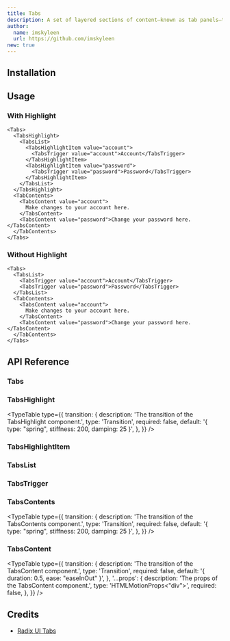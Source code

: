 ```yaml
---
title: Tabs
description: A set of layered sections of content—known as tab panels—that are displayed one at a time.
author:
  name: imskyleen
  url: https://github.com/imskyleen
new: true
---
```


<ComponentPreview name="demo-primitives-radix-tabs" />

## Installation

<ComponentInstallation name="primitives-radix-tabs" />

## Usage

### With Highlight

```tsx
<Tabs>
  <TabsHighlight>
    <TabsList>
      <TabsHighlightItem value="account">
        <TabsTrigger value="account">Account</TabsTrigger>
      </TabsHighlightItem>
      <TabsHighlightItem value="password">
        <TabsTrigger value="password">Password</TabsTrigger>
      </TabsHighlightItem>
    </TabsList>
  </TabsHighlight>
  <TabContents>
    <TabsContent value="account">
      Make changes to your account here.
    </TabsContent>
    <TabsContent value="password">Change your password here.</TabsContent>
  </TabContents>
</Tabs>
```

### Without Highlight

```tsx
<Tabs>
  <TabsList>
    <TabsTrigger value="account">Account</TabsTrigger>
    <TabsTrigger value="password">Password</TabsTrigger>
  </TabsList>
  <TabContents>
    <TabsContent value="account">
      Make changes to your account here.
    </TabsContent>
    <TabsContent value="password">Change your password here.</TabsContent>
  </TabContents>
</Tabs>
```

## API Reference

### Tabs

<ExternalLink
  href="https://www.radix-ui.com/primitives/docs/components/tabs#root"
  text="Radix UI API Reference - Tabs.Root"
/>

### TabsHighlight

<ExternalLink
  href="https://animate-ui.com/docs/primitives/effects/highlight#highlight"
  text="Animate UI API Reference - Highlight"
/>

<TypeTable
  type={{
    transition: {
      description: 'The transition of the TabsHighlight component.',
      type: 'Transition',
      required: false,
      default: '{ type: "spring", stiffness: 200, damping: 25 }',
    },
  }}
/>

### TabsHighlightItem

<ExternalLink
  href="https://animate-ui.com/docs/primitives/effects/highlight#highlightitem"
  text="Animate UI API Reference - HighlightItem"
/>

### TabsList

<ExternalLink
  href="https://www.radix-ui.com/primitives/docs/components/tabs#list"
  text="Radix UI API Reference - Tabs.List"
/>

### TabsTrigger

<ExternalLink
  href="https://www.radix-ui.com/primitives/docs/components/tabs#trigger"
  text="Radix UI API Reference - Tabs.Trigger"
/>

### TabsContents

<ExternalLink
  href="https://animate-ui.com/docs/primitives/effects/auto-height#autoheight"
  text="Animate UI API Reference - AutoHeight"
/>

<TypeTable
  type={{
    transition: {
      description: 'The transition of the TabsContents component.',
      type: 'Transition',
      required: false,
      default: '{ type: "spring", stiffness: 200, damping: 25 }',
    },
  }}
/>

### TabsContent

<ExternalLink
  href="https://www.radix-ui.com/primitives/docs/components/tabs#content"
  text="Radix UI API Reference - Tabs.Content"
/>

<TypeTable
  type={{
    transition: {
      description: 'The transition of the TabsContent component.',
      type: 'Transition',
      required: false,
      default: '{ duration: 0.5, ease: "easeInOut" }',
    },
    '...props': {
      description: 'The props of the TabsContent component.',
      type: 'HTMLMotionProps<"div">',
      required: false,
    },
  }}
/>

## Credits

- [Radix UI Tabs](https://www.radix-ui.com/primitives/docs/components/tabs)
